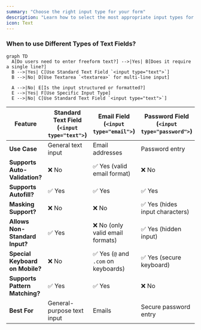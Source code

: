 ```yaml
---
summary: "Choose the right input type for your form"
description: "Learn how to select the most appropriate input types for your web forms. Get guidance on when to use text fields, dropdowns, checkboxes, and other form controls."
icon: Text
---
```


### When to use Different Types of Text Fields?

```mermaid
graph TD
  A[Do users need to enter freeform text?] -->|Yes| B[Does it require a single line?]
  B -->|Yes| C[Use Standard Text Field `<input type="text">`]
  B -->|No| D[Use Textarea `<textarea>` for multi-line input]

  A -->|No| E[Is the input structured or formatted?]
  E -->|Yes| F[Use Specific Input Type]
  E -->|No| C[Use Standard Text Field `<input type="text">`]
```

| Feature                         | Standard Text Field (`<input type="text">`) | Email Field (`<input type="email">`) | Password Field (`<input type="password">`) | Search Field (`<input type="search">`) | Telephone Field (`<input type="tel">`) | Number Field (`<input type="number">`) |
| ------------------------------- | ------------------------------------------- | ------------------------------------ | ------------------------------------------ | -------------------------------------- | -------------------------------------- | -------------------------------------- |
| **Use Case**                    | General text input                          | Email addresses                      | Password entry                             | Search queries                         | Phone numbers                          | Numeric inputs                         |
| **Supports Auto-Validation?**   | ❌ No                                       | ✅ Yes (valid email format)          | ❌ No                                      | ❌ No                                  | ❌ No                                  | ✅ Yes (only numeric input allowed)    |
| **Supports Autofill?**          | ✅ Yes                                      | ✅ Yes                               | ✅ Yes                                     | ✅ Yes                                 | ✅ Yes                                 | ✅ Yes                                 |
| **Masking Support?**            | ❌ No                                       | ❌ No                                | ✅ Yes (hides input characters)            | ❌ No                                  | ❌ No                                  | ❌ No                                  |
| **Allows Non-Standard Input?**  | ✅ Yes                                      | ❌ No (only valid email formats)     | ✅ Yes (hidden input)                      | ✅ Yes (optimized for search)          | ✅ Yes (any phone number format)       | ❌ No (only numbers allowed)           |
| **Special Keyboard on Mobile?** | ❌ No                                       | ✅ Yes (`@` and `.com` on keyboards) | ✅ Yes (secure keyboard)                   | ✅ Yes (optimized for searches)        | ✅ Yes (numeric keyboard)              | ✅ Yes (numeric keyboard)              |
| **Supports Pattern Matching?**  | ✅ Yes                                      | ✅ Yes                               | ❌ No                                      | ✅ Yes                                 | ✅ Yes                                 | ✅ Yes                                 |
| **Best For**                    | General-purpose text input                  | Emails                               | Secure password entry                      | Search bars                            | Phone number input                     | Numeric-only input                     |
